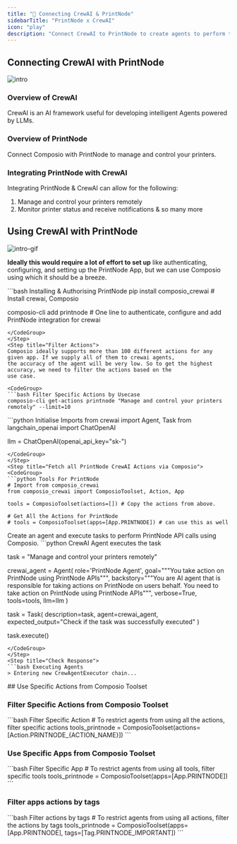 ```yaml
---
title: "🚀 Connecting CrewAI & PrintNode"
sidebarTitle: "PrintNode x CrewAI"
icon: "play"
description: "Connect CrewAI to PrintNode to create agents to perform tasks using natural language"
---
```


## Connecting CrewAI with PrintNode
![intro](/media/intro.jpg)

### Overview of CrewAI

CrewAI is an AI framework useful for developing intelligent Agents powered by LLMs.

### Overview of PrintNode

Connect Composio with PrintNode to manage and control your printers.

### Integrating PrintNode with CrewAI

Integrating PrintNode & CrewAI can allow for the following:

1. Manage and control your printers remotely
2. Monitor printer status and receive notifications
& so many more

## Using CrewAI with PrintNode
![intro-gif](/media/intro.gif)
<Steps>
<Step title="Setting Up the Environment">

**Ideally this would require a lot of effort to set up** like authenticating, configuring, and setting up the PrintNode App, but we can use Composio using which it should be a breeze.

<CodeGroup>
```bash Installing & Authorising PrintNode
pip install composio_crewai # Install crewai, Composio 

composio-cli add printnode # One line to authenticate, configure and add PrintNode integration for crewai
```
</CodeGroup>
</Step>
<Step title="Filter Actions">
Composio ideally supports more than 100 different actions for any given app. If we supply all of them to crewai agents, 
the accuracy of the agent will be very low. So to get the highest accuracy, we need to filter the actions based on the 
use case.

<CodeGroup>
```bash Filter Specific Actions by Usecase
composio-cli get-actions printnode "Manage and control your printers remotely" --limit=10
```
</CodeGroup>

</Step>
<Step title="Import Base Packages">

<CodeGroup>
```python Initialise Imports
from crewai import Agent, Task
from langchain_openai import ChatOpenAI

llm = ChatOpenAI(openai_api_key="sk-<OPENAI KEY>")
```
</CodeGroup>
</Step>
<Step title="Fetch all PrintNode CrewAI Actions via Composio">
<CodeGroup>
```python Tools For PrintNode
# Import from composio_crewai
from composio_crewai import ComposioToolset, Action, App

tools = ComposioToolset(actions=[]) # Copy the actions from above. 

# Get All the Actions for PrintNode
# tools = ComposioToolset(apps=[App.PRINTNODE]) # can use this as well
```
</CodeGroup>
</Step>
<Step title="Execute the Agent">
Create an agent and execute tasks to perform PrintNode API calls using Composio. 
<CodeGroup>
```python CrewAI Agent executes the task

task = "Manage and control your printers remotely"

crewai_agent = Agent(
    role='PrintNode Agent',
    goal="""You take action on PrintNode using PrintNode APIs""",
    backstory="""You are AI agent that is responsible for taking actions on PrintNode on users behalf. You need to take action on PrintNode using PrintNode APIs""",
    verbose=True,
    tools=tools,
    llm=llm
)

task = Task(
    description=task,
    agent=crewai_agent,
    expected_output="Check if the task was successfully executed"
)

task.execute()
```
</CodeGroup>
</Step>
<Step title="Check Response">
```bash Executing Agents
> Entering new CrewAgentExecutor chain...
```
</Step>
</Steps>
## Use Specific Actions from Composio Toolset

### Filter Specific Actions from Composio Toolset

<CodeGroup>
```bash Filter Specific Action
# To restrict agents from using all the actions, filter specific actions
tools_printnode = ComposioToolset(actions=[Action.PRINTNODE_{ACTION_NAME}])
```
</CodeGroup>

### Use Specific Apps from Composio Toolset
<CodeGroup>
```bash Filter Specific App
# To restrict agents from using all tools, filter specific tools
tools_printnode = ComposioToolset(apps=[App.PRINTNODE])
```
</CodeGroup>

### Filter apps actions by tags 
<CodeGroup>
```bash Filter actions by tags
# To restrict agents from using all actions, filter the actions by tags
tools_printnode = ComposioToolset(apps=[App.PRINTNODE], tags=[Tag.PRINTNODE_IMPORTANT])
```
</CodeGroup>